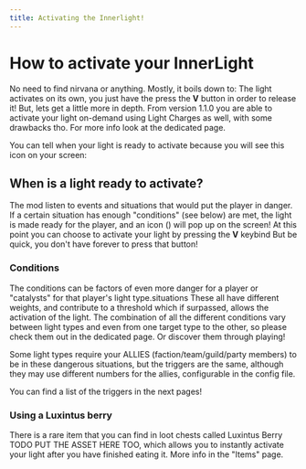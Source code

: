 ```yaml
---
title: Activating the Innerlight!
---
```

# How to activate your InnerLight
No need to find nirvana or anything.
Mostly, it boils down to: The light activates on its own, you just have the press the **V** button in order to release it! But, lets get a little more in depth.
From version 1.1.0 you are able to activate your light on-demand using Light Charges as well, with some drawbacks tho. For more info look at the dedicated page.

You can tell when your light is ready to activate because you will see this icon on your screen: <Asset location="lightwithin:lights/light" title="Light ready icon"/>

## When is a light ready to activate?
The mod listen to events and situations that would put the player in danger. If a certain situation has enough "conditions" (see below) are met, the light is made ready for the player, and an icon (<Asset location="lightwithin:lights/light" title="Light ready icon"/>) will pop up on the screen!
At this point you can choose to activate your light by pressing the **V** keybind But be quick, you don't have forever to press that button!

### Conditions
The conditions can be factors of even more danger for a player or "catalysts" for that player's light type.situations
These all have different weights, and contribute to a threshold which if surpassed, allows the activation of the light.
The combination of all the different conditions vary between light types and even from one target type to the other, so please check them out in the dedicated page. Or discover them through playing!

Some light types require your ALLIES (faction/team/guild/party members) to be in these dangerous situations, but the triggers are the same, although they may use different numbers for the allies, configurable in the config file.

You can find a list of the triggers in the next pages!

### Using a Luxintus berry
There is a rare item that you can find in loot chests called Luxintus Berry TODO PUT THE ASSET HERE TOO, which allows you to instantly activate your light after you have finished eating it. More info in the "Items" page.

